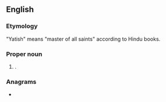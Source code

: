 ==English==

===Etymology===
"Yatish" means "master of all saints" according to Hindu books.
{{rfe|en|Which books are those?}}

===Proper noun===
{{en-proper noun}}

# {{given name|en|male|from=India}}.

===Anagrams===
* {{anagrams|en|a=ahisty|itshay}}